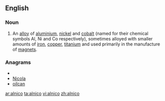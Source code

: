==English==

===Noun===
{{en-noun}}
{{wikipedia}}

#An [[alloy]] of [[aluminium]], [[nickel]] and [[cobalt]] (named for their chemical symbols Al, Ni and Co respectively), sometimes alloyed with smaller amounts of [[iron]], [[copper]], [[titanium]] and used primarily in the manufacture of [[magnet]]s.

===Anagrams===
* {{alphagram|acilno}}
* [[Nicola#English|Nicola]]
* [[oilcan#English|oilcan]]


[[ar:alnico]]
[[ta:alnico]]
[[vi:alnico]]
[[zh:alnico]]
